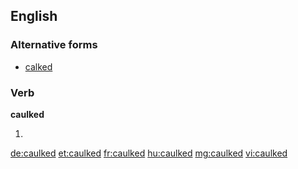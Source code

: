 ==English==

===Alternative forms===
* [[calked]]

===Verb===
'''caulked'''

# {{en-past of|caulk}}

[[de:caulked]]
[[et:caulked]]
[[fr:caulked]]
[[hu:caulked]]
[[mg:caulked]]
[[vi:caulked]]